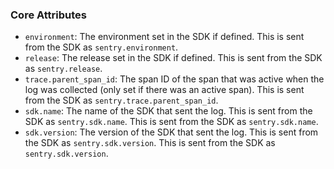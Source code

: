 ### Core Attributes

- `environment`: The environment set in the SDK if defined. This is sent from the SDK as `sentry.environment`.
- `release`: The release set in the SDK if defined. This is sent from the SDK as `sentry.release`.
- `trace.parent_span_id`: The span ID of the span that was active when the log was collected (only set if there was an active span). This is sent from the SDK as `sentry.trace.parent_span_id`.
- `sdk.name`: The name of the SDK that sent the log. This is sent from the SDK as `sentry.sdk.name`. This is sent from the SDK as `sentry.sdk.name`.
- `sdk.version`: The version of the SDK that sent the log. This is sent from the SDK as `sentry.sdk.version`. This is sent from the SDK as `sentry.sdk.version`.
